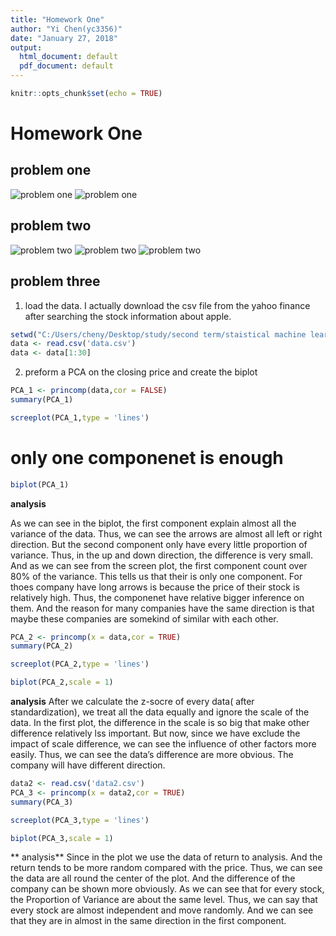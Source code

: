 ```yaml
---
title: "Homework One"
author: "Yi Chen(yc3356)"
date: "January 27, 2018"
output:
  html_document: default
  pdf_document: default
---
```


```r
knitr::opts_chunk$set(echo = TRUE)
```

# Homework One
## problem one

![problem one](1.jpg)
![problem one](2.jpg)

## problem two

![problem two](3.jpg)
![problem two](4.jpg)
![problem two](5.jpg)

## problem three
1. load the data. I actually download the csv file from the yahoo finance after searching the stock information about apple.
```r
setwd("C:/Users/cheny/Desktop/study/second term/staistical machine learning/homework/homework one")
data <- read.csv('data.csv')
data <- data[1:30]
```

2. preform a PCA on the closing price and create the biplot
```r
PCA_1 <- princomp(data,cor = FALSE)
summary(PCA_1)
```

```r
screeplot(PCA_1,type = 'lines')
```
# only one componenet is enough

```r
biplot(PCA_1)
```

**analysis**

As we can see in the biplot, the first component explain almost all the variance of the data. Thus, we can see the arrows are almost all left or right direction. But the second component only have every little proportion of variance. Thus, in the up and down direction, the difference is very small. And as we can see from the screen plot, the first component count over 80% of the variance. 
This tells us that their is only one component.
For thoes company have long arrows is because the price of their stock is relatively high. Thus, the componenet have relative bigger inference on them. And the reason for many companies have the same direction is that maybe these companies are somekind of similar with each other.


```r
PCA_2 <- princomp(x = data,cor = TRUE)
summary(PCA_2)
```
```r
screeplot(PCA_2,type = 'lines')
```

```r
biplot(PCA_2,scale = 1)
```
**analysis**
After we calculate the z-socre of every data( after standardization), we treat all the data equally and ignore the scale of the data. In the first plot, the difference in the scale is so big that make other difference relatively lss important. But now, since we have exclude the impact of scale difference, we can see the influence of other factors more easily. Thus, we can see the data's difference are more obvious. The company will have different direction. 

```r
data2 <- read.csv('data2.csv')
PCA_3 <- princomp(x = data2,cor = TRUE)
summary(PCA_3)
```

```r
screeplot(PCA_3,type = 'lines')
```
```r
biplot(PCA_3,scale = 1)
```

** analysis**
Since in the plot we use the data of return to analysis. And the return tends to be more random compared with the price. Thus, we can see the data are all round the center of the plot. And the difference of the company can be shown more obviously.
As we can see that for every stock, the Proportion of Variance are about the same level. Thus, we can say that every stock are almost independent and move randomly. And we can see that they are in almost in the same direction in the first component. 
